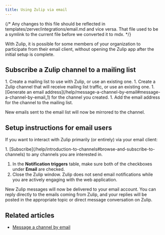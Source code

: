 ```yaml
---
title: Using Zulip via email
---
```



{/* 
  Any changes to this file should be reflected in 
  templates/zerver/integrations/email.md and vice versa.
  That file used to be a symlink to the current file before we converted
  it to mdx.
  */}

With Zulip, it is possible for some members of your organization to participate
from their email client, without opening the Zulip app after the initial
setup is complete.

## Subscribe a Zulip channel to a mailing list

<Steps>
  1. Create a mailing list to use with Zulip, or use an existing one.
  1. Create a Zulip channel that will receive mailing list traffic, or
     use an existing one.
  1. [Generate an email
     address](/help/message-a-channel-by-email#message-a-channel-by-email_1) for
     the channel you created.
  1. Add the email address for the channel to the mailing list.
</Steps>

New emails sent to the email list will now be mirrored to the channel.

## Setup instructions for email users

If you want to interact with Zulip primarily (or entirely) via your email client:

<FlattenedSteps>
  1. [Subscribe](/help/introduction-to-channels#browse-and-subscribe-to-channels) to any channels you are
     interested in.

  <NavigationSteps target="settings/notifications" />

  1. In the **Notification triggers** table, make sure both of the checkboxes
     under **Email** are checked.
  1. Close the Zulip window. Zulip does not send email notifications
     while you are actively engaging with the web application.
</FlattenedSteps>

New Zulip messages will now be delivered to your email account. You
can reply directly to the emails coming from Zulip, and your replies
will be posted in the appropriate topic or direct message
conversation on Zulip.

## Related articles

* [Message a channel by email](/help/message-a-channel-by-email)
